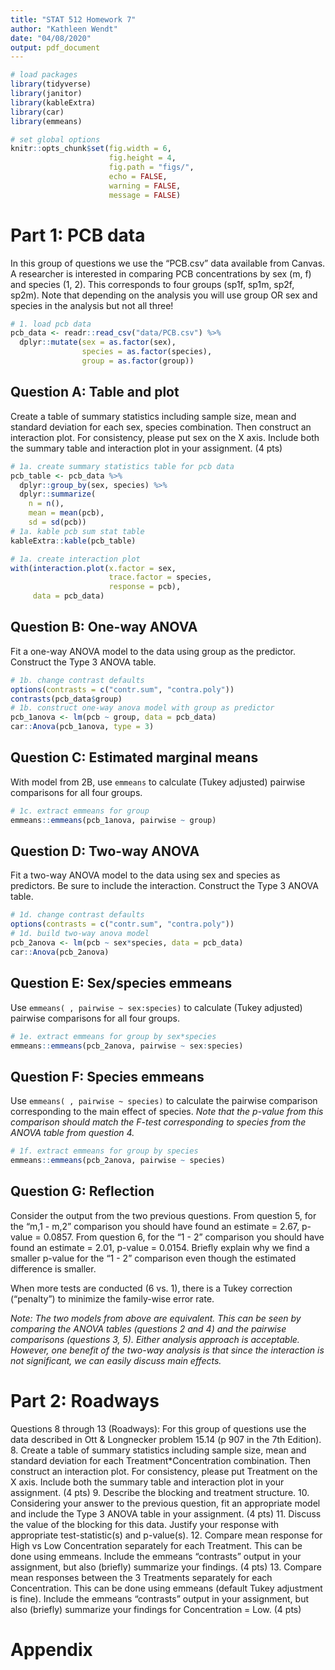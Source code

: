 ```yaml
---
title: "STAT 512 Homework 7"
author: "Kathleen Wendt"
date: "04/08/2020"
output: pdf_document
---
```


```r
# load packages
library(tidyverse)
library(janitor)
library(kableExtra)
library(car)
library(emmeans)
```

```r
# set global options
knitr::opts_chunk$set(fig.width = 6, 
                      fig.height = 4, 
                      fig.path = "figs/",
                      echo = FALSE, 
                      warning = FALSE, 
                      message = FALSE)
```

# Part 1: PCB data

In this group of questions we use the “PCB.csv” data available from Canvas. A researcher is interested in comparing PCB concentrations by sex (m, f) and species (1, 2). This corresponds to four groups (sp1f, sp1m, sp2f, sp2m). Note that depending on the analysis you will use group OR sex and species in the analysis but not all three!

```r
# 1. load pcb data
pcb_data <- readr::read_csv("data/PCB.csv") %>%
  dplyr::mutate(sex = as.factor(sex),
                species = as.factor(species),
                group = as.factor(group))
```

## Question A: Table and plot

Create a table of summary statistics including sample size, mean and standard deviation for each sex, species combination. Then construct an interaction plot. For consistency, please put sex on the X axis. Include both the summary table and interaction plot in your assignment. (4 pts)

```r
# 1a. create summary statistics table for pcb data
pcb_table <- pcb_data %>%
  dplyr::group_by(sex, species) %>%
  dplyr::summarize(
    n = n(),
    mean = mean(pcb),
    sd = sd(pcb))
# 1a. kable pcb sum stat table
kableExtra::kable(pcb_table)
```

```r
# 1a. create interaction plot
with(interaction.plot(x.factor = sex,
                      trace.factor = species,
                      response = pcb),
     data = pcb_data)
```

## Question B: One-way ANOVA

Fit a one-way ANOVA model to the data using group as the predictor. Construct the Type 3 ANOVA table.

```r
# 1b. change contrast defaults
options(contrasts = c("contr.sum", "contra.poly"))
contrasts(pcb_data$group)
# 1b. construct one-way anova model with group as predictor
pcb_1anova <- lm(pcb ~ group, data = pcb_data)
car::Anova(pcb_1anova, type = 3)
```

## Question C: Estimated marginal means

With model from 2B, use `emmeans` to calculate (Tukey adjusted) pairwise comparisons for all four groups.

```r
# 1c. extract emmeans for group
emmeans::emmeans(pcb_1anova, pairwise ~ group)
```

## Question D: Two-way ANOVA

Fit a two-way ANOVA model to the data using sex and species as predictors. Be sure to include the interaction. Construct the Type 3 ANOVA table.

```r
# 1d. change contrast defaults
options(contrasts = c("contr.sum", "contra.poly"))
# 1d. build two-way anova model
pcb_2anova <- lm(pcb ~ sex*species, data = pcb_data)
car::Anova(pcb_2anova)
```

## Question E: Sex/species emmeans

Use `emmeans( , pairwise ~ sex:species)` to calculate (Tukey adjusted) pairwise comparisons for all four groups.

```r
# 1e. extract emmeans for group by sex*species
emmeans::emmeans(pcb_2anova, pairwise ~ sex:species)
```

## Question F: Species emmeans

Use `emmeans( , pairwise ~ species)` to calculate the pairwise comparison corresponding to the main effect of species. _Note that the p-value from this comparison should match the F-test corresponding to species from the ANOVA table from question 4._

```r
# 1f. extract emmeans for group by species
emmeans::emmeans(pcb_2anova, pairwise ~ species)
```

## Question G: Reflection

Consider the output from the two previous questions. From question 5, for the “m,1 - m,2” comparison you should have found an estimate = 2.67, p-value = 0.0857. From question 6, for the “1 - 2” comparison you should have found an estimate = 2.01, p-value = 0.0154. Briefly explain why we find a smaller p-value for the “1 - 2” comparison even though the estimated difference is smaller.

When more tests are conducted (6 vs. 1), there is a Tukey correction ("penalty") to minimize the family-wise error rate. 

_Note: The two models from above are equivalent. This can be seen by comparing the ANOVA tables (questions 2 and 4) and the pairwise comparisons (questions 3, 5). Either analysis approach is acceptable. However, one benefit of the two-way analysis is that since the interaction is not significant, we can easily discuss main effects._

# Part 2: Roadways

Questions 8 through 13 (Roadways): For this group of questions use the data described in Ott & Longnecker problem 15.14 (p 907 in the 7th Edition).
8. Create a table of summary statistics including sample size, mean and standard deviation for each Treatment*Concentration combination. Then construct an interaction plot. For consistency, please put Treatment on the X axis. Include both the summary table and interaction plot in your assignment. (4 pts)
9. Describe the blocking and treatment structure.
10. Considering your answer to the previous question, fit an appropriate model and include the Type 3 ANOVA table in your assignment. (4 pts) 11. Discuss the value of the blocking for this data. Justify your response with appropriate test-statistic(s) and p-value(s).
12. Compare mean response for High vs Low Concentration separately for each Treatment. This can be done using emmeans. Include the emmeans “contrasts” output in your assignment, but also (briefly) summarize your findings. (4 pts)
13. Compare mean responses between the 3 Treatments separately for each Concentration. This can be done using emmeans (default Tukey adjustment is fine). Include the emmeans “contrasts” output in your assignment, but also (briefly) summarize your findings for Concentration = Low. (4 pts)

\newpage

# Appendix

```r
```
